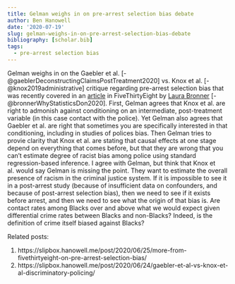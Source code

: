 ```yaml
---
title: Gelman weighs in on pre-arrest selection bias debate
author: Ben Hanowell
date: '2020-07-19'
slug: gelman-weighs-in-on-pre-arrest-selection-bias-debate
bibliography: [scholar.bib]
tags:
  - pre-arrest selection bias
---
```


Gelman weighs in on the Gaebler et al. [-@gaeblerDeconstructingClaimsPostTreatment2020] vs. Knox et al. [-@knox2019administrative] critique regarding pre-arrest selection bias that was recently covered in an [article](https://fivethirtyeight.com/features/why-statistics-dont-capture-the-full-extent-of-the-systemic-bias-in-policing/) in FiveThirtyEight by [Laura Bronner](https://fivethirtyeight.com/contributors/laura-bronner/) [-@bronnerWhyStatisticsDon2020]. First, Gelman agrees that Knox et al. are right to admonish against conditioning on an intermediate, post-treatment variable (in this case contact with the police). Yet Gelman also agrees that Gaebler et al. are right that sometimes you are specifically interested in that conditioning, including in studies of polices bias. Then Gelman tries to provie clarity that Knox et al. are stating that causal effects at one stage depend on everything that comes before, but that they are wrong that you can't estimate degree of racist bias among police using standard regression-based inference. I agree with Gelman, but think that Knox et al. would say Gelman is missing the point. They want to estimate the overall presence of racism in the criminal justice system. If it is impossible to see it in a post-arrest study (because of insufficient data on confounders, and because of post-arrest selection bias), then we need to see if it exists before arrest, and then we need to see what the origin of that bias is. Are contact rates among Blacks over and above what we would expect given differential crime rates between Blacks and non-Blacks? Indeed, is the definition of crime itself biased against Blacks?

Related posts:

1. https://slipbox.hanowell.me/post/2020/06/25/more-from-fivethirtyeight-on-pre-arrest-selection-bias/
1. https://slipbox.hanowell.me/post/2020/06/24/gaebler-et-al-vs-knox-et-al-discriminatory-policing/

